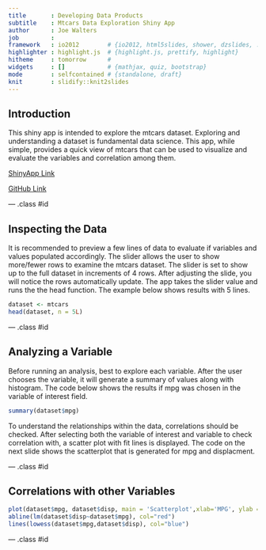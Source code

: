```yaml
---
title       : Developing Data Products
subtitle    : Mtcars Data Exploration Shiny App 
author      : Joe Walters
job         : 
framework   : io2012        # {io2012, html5slides, shower, dzslides, ...}
highlighter : highlight.js  # {highlight.js, prettify, highlight}
hitheme     : tomorrow      # 
widgets     : []            # {mathjax, quiz, bootstrap}
mode        : selfcontained # {standalone, draft}
knit        : slidify::knit2slides
---
```


## Introduction

This shiny app is intended to explore the mtcars dataset.  Exploring and understanding a dataset is fundamental data science.  This app, while simple, provides a quick view of mtcars that can be used to visualize and evaluate the variables and correlation among them.

[ShinyApp Link](https://www.shinyapps.io/admin/#/application/64986)

[GitHub Link](https://github.com/isustate/DDP)

--- .class #id 

## Inspecting the Data 

It is recommended to preview a few lines of data to evaluate if variables and values populated accordingly.  The slider allows the user to show more/fewer rows to examine the mtcars dataset.  The slider is set to show up to the full dataset in increments of 4 rows.  After adjusting the slide, you will notice the rows automatically update.  The app takes the slider value and runs the  the head function.  The example below shows results with 5 lines.   

``` r
dataset <- mtcars
head(dataset, n = 5L)
```  

--- .class #id 

## Analyzing a Variable
Before running an analysis, best to explore each variable.  After the user chooses the variable, it will generate a summary of values along with histogram.  The code below shows the results if mpg was chosen in the variable of interest field.

``` r
summary(dataset$mpg)
```  

To understand the relationships within the data, correlations should be checked.  After selecting both the variable of interest and variable to check correlation with, a scatter plot with fit lines is displayed.  The code on the next slide shows the scatterplot that is generated for mpg and displacment.

--- .class #id 

## Correlations with other Variables 

``` r
plot(dataset$mpg, dataset$disp, main = 'Scatterplot',xlab='MPG', ylab = 'Displacement')
abline(lm(dataset$disp~dataset$mpg), col="red")
lines(lowess(dataset$mpg,dataset$disp), col="blue")
```  

--- .class #id  
